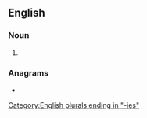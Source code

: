 ==English==

===Noun===
{{head|en|noun plural form}}

# {{plural of|patency|lang=en}}

===Anagrams===
* {{l|en|pectinase}}

[[Category:English plurals ending in "-ies"]]
